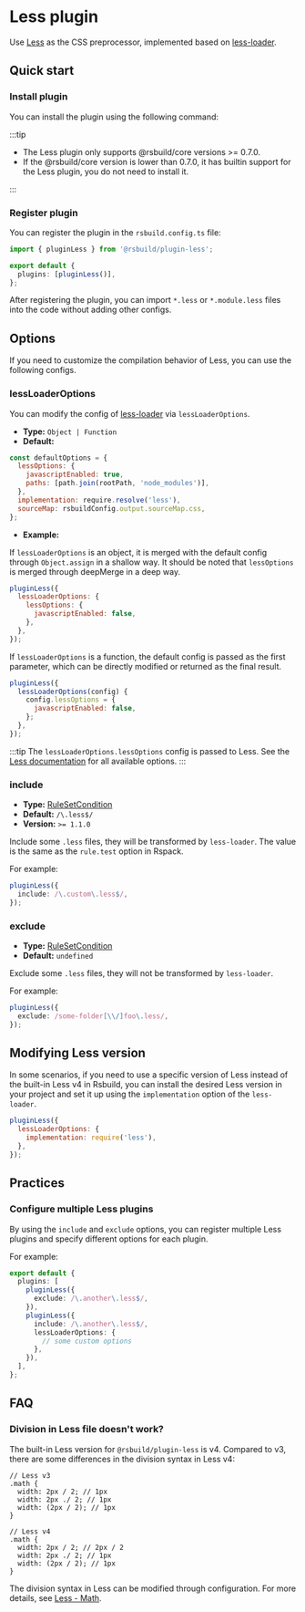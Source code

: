 # Less plugin


<SourceCode href="https://github.com/web-infra-dev/rsbuild/tree/main/packages/plugin-less" />

Use [Less](https://lesscss.org/) as the CSS preprocessor, implemented based on [less-loader](https://github.com/webpack-contrib/less-loader).

## Quick start

### Install plugin

You can install the plugin using the following command:


<PackageManagerTabs command="add @rsbuild/plugin-less -D" />

:::tip

- The Less plugin only supports @rsbuild/core versions >= 0.7.0.
- If the @rsbuild/core version is lower than 0.7.0, it has builtin support for the Less plugin, you do not need to install it.

:::

### Register plugin

You can register the plugin in the `rsbuild.config.ts` file:

```ts title="rsbuild.config.ts"
import { pluginLess } from '@rsbuild/plugin-less';

export default {
  plugins: [pluginLess()],
};
```

After registering the plugin, you can import `*.less` or `*.module.less` files into the code without adding other configs.

## Options

If you need to customize the compilation behavior of Less, you can use the following configs.

### lessLoaderOptions

You can modify the config of [less-loader](https://github.com/webpack-contrib/less-loader) via `lessLoaderOptions`.

- **Type:** `Object | Function`
- **Default:**

```js
const defaultOptions = {
  lessOptions: {
    javascriptEnabled: true,
    paths: [path.join(rootPath, 'node_modules')],
  },
  implementation: require.resolve('less'),
  sourceMap: rsbuildConfig.output.sourceMap.css,
};
```

- **Example:**

If `lessLoaderOptions` is an object, it is merged with the default config through `Object.assign` in a shallow way. It should be noted that `lessOptions` is merged through deepMerge in a deep way.

```js
pluginLess({
  lessLoaderOptions: {
    lessOptions: {
      javascriptEnabled: false,
    },
  },
});
```

If `lessLoaderOptions` is a function, the default config is passed as the first parameter, which can be directly modified or returned as the final result.

```js
pluginLess({
  lessLoaderOptions(config) {
    config.lessOptions = {
      javascriptEnabled: false,
    };
  },
});
```

:::tip
The `lessLoaderOptions.lessOptions` config is passed to Less. See the [Less documentation](https://lesscss.org/usage/#command-line-usage-options) for all available options.
:::

### include

- **Type:** [RuleSetCondition](https://rspack.dev/config/module#condition)
- **Default:** `/\.less$/`
- **Version:** `>= 1.1.0`

Include some `.less` files, they will be transformed by `less-loader`. The value is the same as the `rule.test` option in Rspack.

For example:

```ts
pluginLess({
  include: /\.custom\.less$/,
});
```

### exclude

- **Type:** [RuleSetCondition](https://rspack.dev/config/module#condition)
- **Default:** `undefined`

Exclude some `.less` files, they will not be transformed by `less-loader`.

For example:

```ts
pluginLess({
  exclude: /some-folder[\\/]foo\.less/,
});
```

## Modifying Less version

In some scenarios, if you need to use a specific version of Less instead of the built-in Less v4 in Rsbuild, you can install the desired Less version in your project and set it up using the `implementation` option of the `less-loader`.

```js
pluginLess({
  lessLoaderOptions: {
    implementation: require('less'),
  },
});
```

## Practices

### Configure multiple Less plugins

By using the `include` and `exclude` options, you can register multiple Less plugins and specify different options for each plugin.

For example:

```ts
export default {
  plugins: [
    pluginLess({
      exclude: /\.another\.less$/,
    }),
    pluginLess({
      include: /\.another\.less$/,
      lessLoaderOptions: {
        // some custom options
      },
    }),
  ],
};
```

## FAQ

### Division in Less file doesn't work?

The built-in Less version for `@rsbuild/plugin-less` is v4. Compared to v3, there are some differences in the division syntax in Less v4:

```less
// Less v3
.math {
  width: 2px / 2; // 1px
  width: 2px ./ 2; // 1px
  width: (2px / 2); // 1px
}

// Less v4
.math {
  width: 2px / 2; // 2px / 2
  width: 2px ./ 2; // 1px
  width: (2px / 2); // 1px
}
```

The division syntax in Less can be modified through configuration. For more details, see [Less - Math](https://lesscss.org/usage/#less-options-math).
